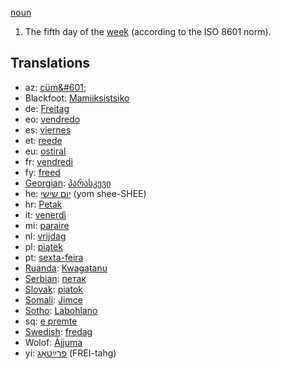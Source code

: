[[noun]]

#The fifth day of the [[week]] (according to the ISO 8601 norm).

==Translations==
*az: [[cüm&#601;]]
*Blackfoot: [[Mamiiksistsiko]]
*de: [[Freitag]]
*eo: [[vendredo]]
*es: [[viernes]]
*et: [[reede]]
*eu: [[ostiral]]
*fr: [[vendredi]]
*fy: [[freed]]
*[[Georgian]]: [[პარასკევი]]
*he: [[יום שישי]] (yom shee-SHEE)
*hr: [[Petak]]
*it: [[venerdì]]
*mi: [[paraire]]
*nl: [[vrijdag]]
*pl: [[piątek]]
*pt: [[sexta-feira]]
*[[Ruanda]]: [[Kwagatanu]]
*[[Serbian]]: [[петак]]
*[[Slovak]]: [[piatok]]
*[[Somali]]: [[Jimce]]
*[[Sotho]]: [[Labohlano]]
*sq: [[e premte]]
*[[Swedish]]: [[fredag]]
*Wolof: [[Àjjuma]]
*yi: [[פרײַטאָג]] (FREI-tahg)